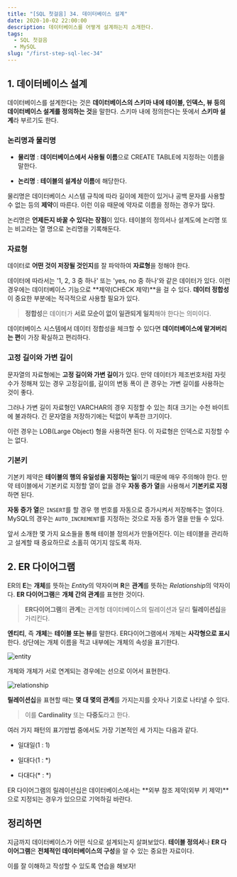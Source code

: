 ```yaml
---
title: "[SQL 첫걸음] 34. 데이터베이스 설계"
date: 2020-10-02 22:00:00
description: 데이터베이스를 어떻게 설계하는지 소개한다.
tags:
  - SQL 첫걸음
  - MySQL
slug: "/first-step-sql-lec-34"
---
```


## 1. 데이터베이스 설계

데이터베이스를 설계한다는 것은 **데이터베이스의 스키마 내에 테이블, 인덱스, 뷰 등의 데이터베이스 설계를 정의하는 것**을 말한다. 스키마 내에 정의한다는 뜻에서 **스키마 설계**라 부르기도 한다.

### 논리명과 물리명

- **물리명** : **데이터베이스에서 사용될 이름**으로 CREATE TABLE에 지정하는 이름을 말한다.

- **논리명** : **테이블의 설계상 이름**에 해당한다.

물리명은 데이터베이스 시스템 규칙에 따라 길이에 제한이 있거나 공백 문자를 사용할 수 없는 등의 **제약**이 따른다. 이런 이유 때문에 약자로 이름을 정하는 경우가 많다.

논리명은 **언제든지 바꿀 수 있다는 장점**이 있다. 테이블의 정의서나 설계도에 논리명 또는 비고라는 열 명으로 논리명을 기록해둔다.

### 자료형

데이터로 **어떤 것이 저장될 것인지**를 잘 파악하여 **자료형**을 정해야 한다.

데이터에 따라서는 '1, 2, 3 중 하나' 또는 'yes, no 중 하나'와 같은 데이터가 있다. 이런 경우에는 데이터베이스 기능으로 **제약(CHECK 제약)**을 걸 수 있다. **데이터 정합성**이 중요한 부분에는 적극적으로 사용할 필요가 있다.

> **정합성**은 데이터가 **서로 모순이 없이 일관되게 일치**해야 한다는 의미이다.

데이터베이스 시스템에서 데이터 정합성을 체크할 수 있다면 **데이터베이스에 맡겨버리는 편**이 가장 확실하고 편리하다.

### 고정 길이와 가변 길이

문자열의 자료형에는 **고정 길이와 가변 길이**가 있다. 만약 데이터가 제조번호처럼 자릿수가 정해져 있는 경우 고정길이를, 길이의 변동 폭이 큰 경우는 가변 길이를 사용하는 것이 좋다.

그러나 가변 길이 자료형인 VARCHAR의 경우 지정할 수 있는 최대 크기는 수천 바이트에 불과하다. 긴 문자열을 저장하기에는 턱없이 부족한 크기이다.

이런 경우는 LOB(Large Object) 형을 사용하면 된다. 이 자료형은 인덱스로 지정할 수는 없다.

### 기본키

기본키 제약은 **테이블의 행의 유일성을 지정하는 일**이기 때문에 매우 주의해야 한다. 만약 테이블에서 기본키로 지정할 열이 없을 경우 **자동 증가 열**을 사용해서 **기본키로 지정**하면 된다.

**자동 증가 열**은 `INSERT`를 할 경우 행 번호를 자동으로 증가시켜서 저장해주는 열이다. MySQL의 경우는 `AUTO_INCREMENT`를 지정하는 것으로 자동 증가 열을 만들 수 있다.

앞서 소개한 몇 가지 요소들을 통해 테이블 정의서가 만들어진다. 이는 테이블을 관리하고 설계할 때 중요하므로 소홀히 여기지 않도록 하자.

## 2. ER 다이어그램

ER의 **E**는 **개체**를 뜻하는 *Entity*의 약자이며 **R**은 **관계**를 뜻하는 *Relationship*의 약자이다. **ER 다이어그램**은 **개체 간의 관계**를 표현한 것이다.

>  **ER다이어그램**의 **관계**는 관계형 데이터베이스의 릴레이션과 달리 **릴레이션십**을 가리킨다.

**엔티티**, 즉 **개체**는 **테이블 또는 뷰**를 말한다. ER다이어그램에서 개체는 **사각형으로 표시**한다. 상단에는 개체 이름을 적고 내부에는 개체의 속성을 표기한다.

![entity](./entity.png)

개체와 개체가 서로 연계되는 경우에는 선으로 이어서 표현한다.

![relationship](./relationship.png)

**릴레이션십**을 표현할 때는 **몇 대 몇의 관계**를 가지는지를 숫자나 기호로 나타낼 수 있다.

> 이를 **Cardinality** 또는 **다중도**라고 한다.

여러 가지 패턴의 표기방법 중에서도 가장 기본적인 세 가지는 다음과 같다.

- 일대일(1 : 1)

- 일대다(1 : *)

- 다대다(* : *)

ER 다이어그램의 릴레이션십은 데이터베이스에서는 **외부 참조 제약(외부 키 제약)**으로 지정되는 경우가 있으므로 기억하길 바란다.

## 정리하면

지금까지 데이터베이스가 어떤 식으로 설계되는지 살펴보았다. **테이블 정의서**나 **ER 다이어그램**은 **전체적인 데이터베이스의 구성**을 알 수 있는 중요한 자료이다.

이를 잘 이해하고 작성할 수 있도록 연습을 해보자!

